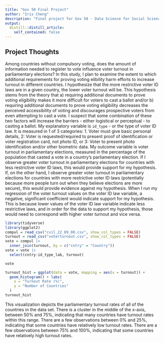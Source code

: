 ```yaml
---
title: "Gov 50 Final Project"
author: "Iris Cheng"
description: "Final project for Gov 50 - Data Science for Social Sciences."
output:
  distill::distill_article:
    self_contained: false
---
```




## Project Thoughts

Among countries without compulsory voting, does the amount of information needed to register to vote influence voter turnout in parliamentary elections? In this study, I plan to examine the extent to which additional requirements for proving voting elibility harm efforts to increase turnout in different countries. I hypothesize that the more restrictive voter ID laws are in a given country, the lower voter turnout will be. This hypothesis stems from the theory that a) requiring additional documents to prove voting eligibility makes it more difficult for voters to cast a ballot and/or b) requiring additional documents to prove voting eligibility decreases the perceived accessibility of voting and discourages prospective voters from even attempting to cast a vote. I suspect that some combination of these two factors will increase the barriers - either logistical or perceptual - to casting a ballot. My explanatory variable is `id_type` - or the type of voter ID law. It is measured in 1 of 3 categories: 1. Voter must give basic personal details, 2: Voter is requested/required to present proof of identification or voter registration card, not photo ID, or 3: Voter to present photo identification and/or other biometric data. My outcome variable is voter turnout in parliamentary elections, measured in the percentage of the population that casted a vote in a country's parliamentary election. If I observe greater voter turnout in parliamentary elections for countries with less restrictive voter ID laws, this would provide support for my hypothesis. If, on the other hand, I observe greater voter turnout in parliamentary elections for countries with more restrictive voter ID laws (potentially because more people turn out when they believe elections are more secure), this would provide evidence against my hypothesis. When I run my regression of the voter turnout values on the voter ID law variable, a negative, significant coefficient would indicate support for my hypothesis. This is because lower values of the voter ID law variable indicate less restrictive laws, and in order for the data to support my hypothesis, those would need to correspond with higher voter turnout and vice versa. 

```r
library(tidyverse)
library(ggplot2)
compul = read_csv("cvil_22_09_08.csv", show_col_types = FALSE)
turnout = read_csv("voterturnout.csv", show_col_types = FALSE)
vote = compul |>
  inner_join(turnout, by = c("cntry" = "Country"))
vote = vote |>
  select(cntry:id_type_lab, turnout)
```

```r
vote
```

```r
turnout_hist = ggplot(data = vote, mapping = aes(x = turnout)) + 
  geom_histogram() + labs(
    x = "Turnout Rate (%)",
    y = "Number of Countries"
  )
turnout_hist
```

This visualization depicts the parliamentary turnout rates of all of the countries in the data set. There is a cluster in the middle of the x-axis, between 50% and 75%, indicating that many countries have turnout rates within this range. There are a few observations between 0% and 25%, indicating that some countries have relatively low turnout rates. There are a few observations between 75% and 100%, indicating that some countries have relatively high turnout rates.